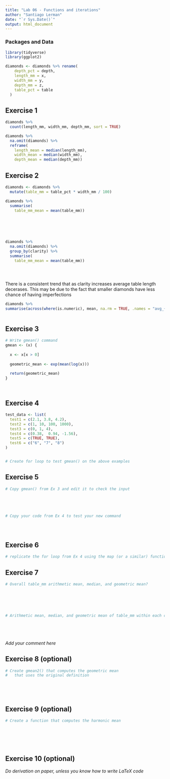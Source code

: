 ```yaml
---
title: "Lab 06 - Functions and iterations"
author: "Santiago Lerman"
date: "`r Sys.Date()`"
output: html_document
---
```



### Packages and Data

```r
library(tidyverse) 
library(ggplot2)
```

```r
diamonds <- diamonds %>% rename(
    depth_pct = depth,
    length_mm = x,
    width_mm = y,
    depth_mm = z,
    table_pct = table
  )
```


## Exercise 1

```r
diamonds %>%
  count(length_mm, width_mm, depth_mm, sort = TRUE)

diamonds %>%
  na.omit(diamonds) %>%
  reframe(
    length_mean = median(length_mm),
    width_mean = median(width_mm),
    depth_mean = median(depth_mm))


```


## Exercise 2

```r

diamonds <- diamonds %>%
  mutate(table_mm = table_pct * width_mm / 100)

diamonds %>% 
  summarise( 
    table_mm_mean = mean(table_mm))






diamonds %>% 
  na.omit(diamonds) %>%
  group_by(clarity) %>% 
  summarise(
    table_mm_mean = mean(table_mm))





```

There is a consistent trend that as clarity increases average table length decerases. This may be due to the fact that smaller diamonds have less chance of having imperfections 
```r

diamonds %>%
summarise(across(where(is.numeric), mean, na.rm = TRUE, .names = "avg_{.col}"))



```

## Exercise 3

```r
# Write gmean() command
gmean <- (x) {
  
  x <- x[x > 0]
  
  geometric_mean <- exp(mean(log(x)))
  
  return(geometric_mean)
}




```

## Exercise 4

```r

test_data <- list(
  test1 = c(2.1, 3.8, 4.2),
  test2 = c(1, 10, 100, 1000),
  test3 = c(0, 1, 4),
  test4 = c(0.38,  0.94, -1.56),
  test5 = c(TRUE, TRUE),
  test6 = c("6", "7", "8")
)


# Create for loop to test gmean() on the above examples


```


## Exercise 5

```r
# Copy gmean() from Ex 3 and edit it to check the input





# Copy your code from Ex 4 to test your new command





```

## Exercise 6

```r
# replicate the for loop from Ex 4 using the map (or a similar) function

```


## Exercise 7

```r
# Overall table_mm arithmetic mean, median, and geometric mean?






# Arithmetic mean, median, and geometric mean of table_mm within each clarity category






```

_Add your comment here_


## Exercise 8 (optional)

```r
# Create gmean2() that computes the geometric mean 
#   that uses the original definition






```


## Exercise 9 (optional)

```r
# Create a function that computes the harmonic mean







```

## Exercise 10 (optional)

_Do derivation on paper, unless you know how to write LaTeX code_
